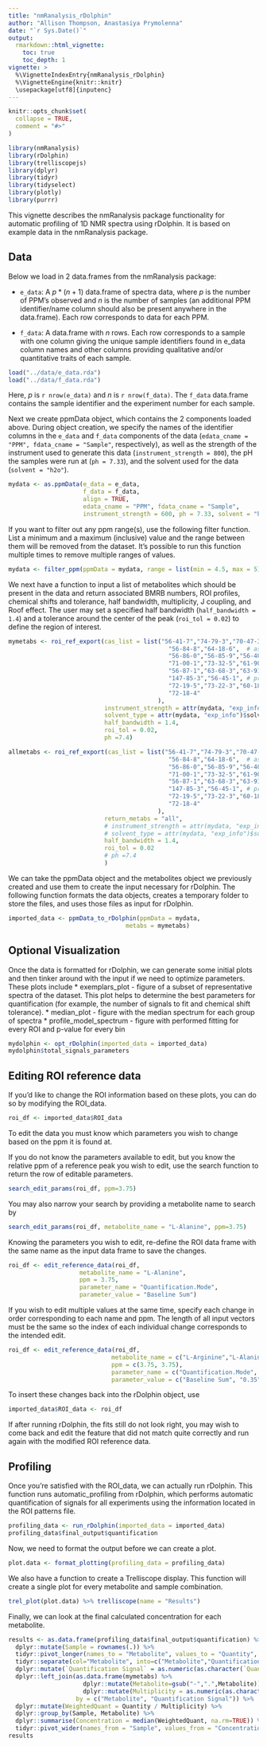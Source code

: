 ```yaml
---
title: "nmRanalysis_rDolphin"
author: "Allison Thompson, Anastasiya Prymolenna"
date: "`r Sys.Date()`"
output: 
  rmarkdown::html_vignette:
    toc: true
    toc_depth: 1
vignette: >
  %\VignetteIndexEntry{nmRanalysis_rDolphin}
  %\VignetteEngine{knitr::knitr}
  \usepackage[utf8]{inputenc}
---
```


```r
knitr::opts_chunk$set(
  collapse = TRUE,
  comment = "#>"
)
```

```r
library(nmRanalysis)
library(rDolphin)
library(trelliscopejs)
library(dplyr)
library(tidyr)
library(tidyselect)
library(plotly)
library(purrr)
```

This vignette describes the nmRanalysis package functionality for automatic profiling of 1D NMR spectra using rDolphin. It is based on example data in the nmRanalysis package.

## Data

Below we load in 2 data.frames from the nmRanalysis package:

-   `e_data`: A $p * (n + 1)$ data.frame of spectra data, where $p$ is the number of PPM's observed and $n$ is the number of samples (an additional PPM identifier/name column should also be present anywhere in the data.frame). Each row corresponds to data for each PPM.

-   `f_data`: A data.frame with $n$ rows. Each row corresponds to a sample with one column giving the unique sample identifiers found in e_data column names and other columns providing qualitative and/or quantitative traits of each sample.

```r
load("../data/e_data.rda")
load("../data/f_data.rda")
```

Here, $p$ is `r nrow(e_data)` and $n$ is `r nrow(f_data)`. The `f_data` data.frame contains the sample identifier and the experiment number for each sample.

Next we create ppmData object, which contains the 2 components loaded above. During object creation, we specify the names of the identifier columns in the `e_data` and `f_data` components of the data (`edata_cname = "PPM", fdata_cname = "Sample"`, respectively), as well as the strength of the instrument used to generate this data (`instrument_strength = 800`), the pH the samples were run at (`ph = 7.33`), and the solvent used for the data (`solvent = "h2o"`).

```r
mydata <- as.ppmData(e_data = e_data,
                     f_data = f_data,
                     align = TRUE,
                     edata_cname = "PPM", fdata_cname = "Sample",
                     instrument_strength = 600, ph = 7.33, solvent = "h2o")
```

If you want to filter out any ppm range(s), use the following filter function. List a minimum and a maximum (inclusive) value and the range between them will be removed from the dataset. It's possible to run this function multiple times to remove multiple ranges of values.

```r
mydata <- filter_ppm(ppmData = mydata, range = list(min = 4.5, max = 5))
```

We next have a function to input a list of metabolites which should be present in the data and return associated BMRB numbers, ROI profiles, chemical shifts and tolerance, half bandwidth, multiplicity, J coupling, and Roof effect. The user may set a specified half bandwidth (`half_bandwidth = 1.4`) and a tolerance around the center of the peak (`roi_tol = 0.02`) to define the region of interest.

```r
mymetabs <- roi_ref_export(cas_list = list("56-41-7","74-79-3","70-47-3", # alanine, arginine, asparagine
                                             "56-84-8","64-18-6",  # aspartate, cystine, formate ## 56-89-3 (cystine) is not a recognized CAS number
                                             "56-86-0","56-85-9","56-40-6",  # glutamate, glutamine, glycine
                                             "71-00-1","73-32-5","61-90-5",  # histidine, isoleucine, leucine
                                             "56-87-1","63-68-3","63-91-2",  # lysine, methionine, phenylalanine
                                             "147-85-3","56-45-1", # proline, pyroglutamate, serine ## 98-79-3 (pyroglutamate) is not a recognized CAS number
                                             "72-19-5","73-22-3","60-18-4",  # threonine, tryptophan, tyrosine
                                             "72-18-4"                       # valine
                                          ), 
                           instrument_strength = attr(mydata, "exp_info")$instrument_strength, 
                           solvent_type = attr(mydata, "exp_info")$solvent, 
                           half_bandwidth = 1.4,
                           roi_tol = 0.02,
                           ph =7.4)
```

```r
allmetabs <- roi_ref_export(cas_list = list("56-41-7","74-79-3","70-47-3", # alanine, arginine, asparagine
                                             "56-84-8","64-18-6",  # aspartate, cystine, formate ## 56-89-3 (cystine) is not a recognized CAS number
                                             "56-86-0","56-85-9","56-40-6",  # glutamate, glutamine, glycine
                                             "71-00-1","73-32-5","61-90-5",  # histidine, isoleucine, leucine
                                             "56-87-1","63-68-3","63-91-2",  # lysine, methionine, phenylalanine
                                             "147-85-3","56-45-1", # proline, pyroglutamate, serine ## 98-79-3 (pyroglutamate) is not a recognized CAS number
                                             "72-19-5","73-22-3","60-18-4",  # threonine, tryptophan, tyrosine
                                             "72-18-4"                       # valine
                                          ),
                           return_metabs = "all",
                           # instrument_strength = attr(mydata, "exp_info")$instrument_strength, 
                           # solvent_type = attr(mydata, "exp_info")$solvent, 
                           half_bandwidth = 1.4,
                           roi_tol = 0.02
                           # ph =7.4
                           )
```

We can take the ppmData object and the metabolites object we previously created and use them to create the input necessary for rDolphin. The following function formats the data objects, creates a temporary folder to store the files, and uses those files as input for rDolphin.

```r
imported_data <- ppmData_to_rDolphin(ppmData = mydata,
                                 metabs = mymetabs)
```

## Optional Visualization

Once the data is formatted for rDolphin, we can generate some initial plots and then tinker around with the input if we need to optimize parameters. These plots include \* exemplars_plot - figure of a subset of representative spectra of the dataset. This plot helps to determine the best parameters for quantification (for example, the number of signals to fit and chemical shift tolerance). \* median_plot - figure with the median spectrum for each group of spectra \* profile_model_spectrum - figure with performed fitting for every ROI and p-value for every bin

```r
mydolphin <- opt_rDolphin(imported_data = imported_data)
mydolphin$total_signals_parameters
```

## Editing ROI reference data

If you'd like to change the ROI information based on these plots, you can do so by modifying the ROI_data.

```r

roi_df <- imported_data$ROI_data
```

To edit the data you must know which parameters you wish to change based on the ppm it is found at.

If you do not know the parameters available to edit, but you know the relative ppm of a reference peak you wish to edit, use the search function to return the row of editable parameters.

```r
search_edit_params(roi_df, ppm=3.75)
```

You may also narrow your search by providing a metabolite name to search by

```r
search_edit_params(roi_df, metabolite_name = "L-Alanine", ppm=3.75)
```

Knowing the parameters you wish to edit, re-define the ROI data frame with the same name as the input data frame to save the changes.

```r
roi_df <- edit_reference_data(roi_df, 
                    metabolite_name = "L-Alanine", 
                    ppm = 3.75, 
                    parameter_name = "Quantification.Mode", 
                    parameter_value = "Baseline Sum")
```

If you wish to edit multiple values at the same time, specify each change in order corresponding to each name and ppm. The length of all input vectors must be the same so the index of each individual change corresponds to the intended edit.

```r
roi_df <- edit_reference_data(roi_df, 
                             metabolite_name = c("L-Arginine","L-Alanine"), 
                             ppm = c(3.75, 3.75), 
                             parameter_name = c("Quantification.Mode", "Roof.effect"), 
                             parameter_value = c("Baseline Sum", "0.35"))
```

To insert these changes back into the rDolphin object, use

```r
imported_data$ROI_data <- roi_df
```

If after running rDolphin, the fits still do not look right, you may wish to come back and edit the feature that did not match quite correctly and run again with the modified ROI reference data.

## Profiling

Once you're satisfied with the ROI_data, we can actually run rDolphin. This function runs automatic_profiling from rDolphin, which performs automatic quantification of signals for all experiments using the information located in the ROI patterns file.

```r
profiling_data <- run_rDolphin(imported_data = imported_data)
profiling_data$final_output$quantification
```

Now, we need to format the output before we can create a plot.

```r
plot.data <- format_plotting(profiling_data = profiling_data)
```

We also have a function to create a Trelliscope display. This function will create a single plot for every metabolite and sample combination.

```r
trel_plot(plot.data) %>% trelliscope(name = "Results")
```

Finally, we can look at the final calculated concentration for each metabolite.

```r
results <- as.data.frame(profiling_data$final_output$quantification) %>% 
  dplyr::mutate(Sample = rownames(.)) %>%
  tidyr::pivot_longer(names_to = "Metabolite", values_to = "Quantity", -Sample) %>%
  tidyr::separate(col="Metabolite", into=c("Metabolite","Quantification Signal"), sep="_") %>%
  dplyr::mutate(`Quantification Signal` = as.numeric(as.character(`Quantification Signal`))) %>%
  dplyr::left_join(as.data.frame(mymetabs) %>%
                     dplyr::mutate(Metabolite=gsub("-",".",Metabolite)) %>%
                     dplyr::mutate(Multiplicity = as.numeric(as.character(Multiplicity))),
                   by = c("Metabolite", "Quantification Signal")) %>%
  dplyr::mutate(WeightedQuant = Quantity / Multiplicity) %>%
  dplyr::group_by(Sample, Metabolite) %>%
  dplyr::summarise(Concentration = median(WeightedQuant, na.rm=TRUE)) %>%
  tidyr::pivot_wider(names_from = "Sample", values_from = "Concentration")
results
```
